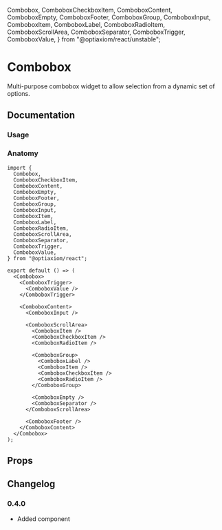   Combobox,
  ComboboxCheckboxItem,
  ComboboxContent,
  ComboboxEmpty,
  ComboboxFooter,
  ComboboxGroup,
  ComboboxInput,
  ComboboxItem,
  ComboboxLabel,
  ComboboxRadioItem,
  ComboboxScrollArea,
  ComboboxSeparator,
  ComboboxTrigger,
  ComboboxValue,
} from "@optiaxiom/react/unstable";

# Combobox

Multi-purpose combobox widget to allow selection from a dynamic set of options.

## Documentation

### Usage

<Demo component={Usage} />

### Anatomy

```tsx
import {
  Combobox,
  ComboboxCheckboxItem,
  ComboboxContent,
  ComboboxEmpty,
  ComboboxFooter,
  ComboboxGroup,
  ComboboxInput,
  ComboboxItem,
  ComboboxLabel,
  ComboboxRadioItem,
  ComboboxScrollArea,
  ComboboxSeparator,
  ComboboxTrigger,
  ComboboxValue,
} from "@optiaxiom/react";

export default () => (
  <Combobox>
    <ComboboxTrigger>
      <ComboboxValue />
    </ComboboxTrigger>

    <ComboboxContent>
      <ComboboxInput />

      <ComboboxScrollArea>
        <ComboboxItem />
        <ComboboxCheckboxItem />
        <ComboboxRadioItem />

        <ComboboxGroup>
          <ComboboxLabel />
          <ComboboxItem />
          <ComboboxCheckboxItem />
          <ComboboxRadioItem />
        </ComboboxGroup>

        <ComboboxEmpty />
        <ComboboxSeparator />
      </ComboboxScrollArea>

      <ComboboxFooter />
    </ComboboxContent>
  </Combobox>
);
```

## Props

<PropsTable component={Combobox} />
<PropsTable component={ComboboxTrigger} base={Button} />
<PropsTable component={ComboboxValue} />
<PropsTable component={ComboboxContent} />
<PropsTable component={ComboboxInput} base={Input} />
<PropsTable component={ComboboxScrollArea} />
<PropsTable component={ComboboxItem} />
<PropsTable component={ComboboxCheckboxItem} />
<PropsTable component={ComboboxRadioItem} />
<PropsTable component={ComboboxGroup} />
<PropsTable component={ComboboxLabel} />
<PropsTable component={ComboboxSeparator} base={Separator} />
<PropsTable component={ComboboxEmpty} />
<PropsTable component={ComboboxFooter} />

## Changelog

### 0.4.0

- Added component
